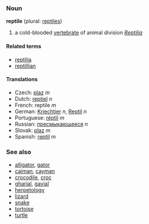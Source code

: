 ===Noun===
'''reptile''' (plural: [[reptiles]])

# a cold-blooded [[vertebrate]] of animal division ''[[Reptilia]]''

====Related terms====
*[[reptilia]]
*[[reptillian]]

====Translations====
*Czech: [[plaz]] ''m''
*Dutch: [[reptiel]] ''n''
*French: reptile ''m''
*German: [[Kriechtier]] ''n'', [[Reptil]] ''n''
*Portuguese: [[réptil]] ''m''
*Russian: [[прeсмыкaющeeся]] ''n''
*Slovak: [[plaz]] ''m''
*Spanish: [[reptil]] ''m''

===See also===
*[[alligator]], [[gator]]
*[[caiman]], [[cayman]]
*[[crocodile]], [[croc]]
*[[gharial]], [[gavial]]
*[[herpetology]]
*[[lizard]]
*[[snake]]
*[[tortoise]]
*[[turtle]]